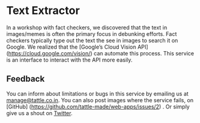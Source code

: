 
<CloseIcon/>

# Text Extractor

In a workshop with fact checkers, we discovered that the text in images/memes is often the primary focus in debunking efforts. Fact checkers typically type out the text the see in images to search it on Google. We realized that the [Google’s Cloud Vision API] (https://cloud.google.com/vision/) can automate this process. This service is an interface to interact with the API more easily. 

## Feedback
You can inform about limitations or bugs in this service by emailing us at manage@tattle.co.in. You can also post images where the service fails, on [GitHub] (https://github.com/tattle-made/web-apps/issues/2) . Or simply give us a shout on [Twitter](https://twitter.com/tattlemade "Twitter").

